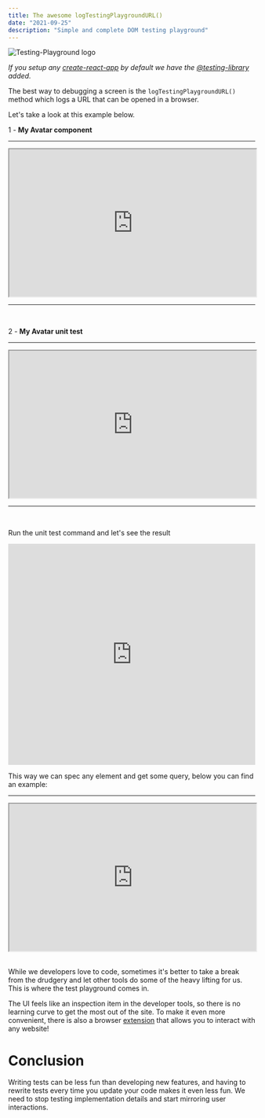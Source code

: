 ```yaml
---
title: The awesome logTestingPlaygroundURL()
date: "2021-09-25"
description: "Simple and complete DOM testing playground"
---
```


<div className="flex items-center justify-center mb-3">
    <img src="/images/testing-library.png" alt="Testing-Playground logo" />
</div>

*If you setup any [create-react-app](https://reactjs.org/docs/create-a-new-react-app.html) by default we have the [@testing-library](https://testing-library.com/docs/react-testing-library/intro/) added.*


The best way to debugging a screen is the `logTestingPlaygroundURL()` method which logs a URL that can be opened in a browser.

Let's take a look at this example below.


1 - **My Avatar component**
<hr />

<iframe src="https://stackblitz.com/edit/react-ze3nvd?embed=1&file=src/Avatar.js&hideNavigation=1&view=editor" loading="lazy" height="300" width="100%"></iframe>
<hr />

<br />

2 - **My Avatar unit test**
<hr />

<iframe src="https://stackblitz.com/edit/react-ze3nvd?embed=1&file=src/Avatar.test.js&hideNavigation=1&view=editor" loading="lazy" height="300" width="100%"></iframe>
<hr /><br />

Run the unit test command and let's see the result 

<iframe src="https://testing-playground.com/embed/ff0081a05e5c86665b979bb073d3d100/25e46390f468787978af137be3f466687af9c982?panes=markup,preview" loading="lazy" height="450" width="100%" scrolling="no" frameBorder="0" title="Testing Playground"></iframe>

This way we can spec any element and get some query, below you can find an example:

<hr />

<iframe src="https://stackblitz.com/edit/react-ze3nvd?embed=1&file=src/Avatar.test1.js&hideNavigation=1&view=editor" loading="lazy" height="300" width="100%"></iframe>
<br />
<br />


While we developers love to code, sometimes it's better to take a break from the drudgery and let other tools do some of the heavy lifting for us. This is where the test playground comes in.

The UI feels like an inspection item in the developer tools, so there is no learning curve to get the most out of the site. To make it even more convenient, there is also a browser [extension](https://chrome.google.com/webstore/detail/testing-playground/hejbmebodbijjdhflfknehhcgaklhano?hl=en) that allows you to interact with any website!

# Conclusion

Writing tests can be less fun than developing new features, and having to rewrite tests every time you update your code makes it even less fun. We need to stop testing implementation details and start mirroring user interactions.

